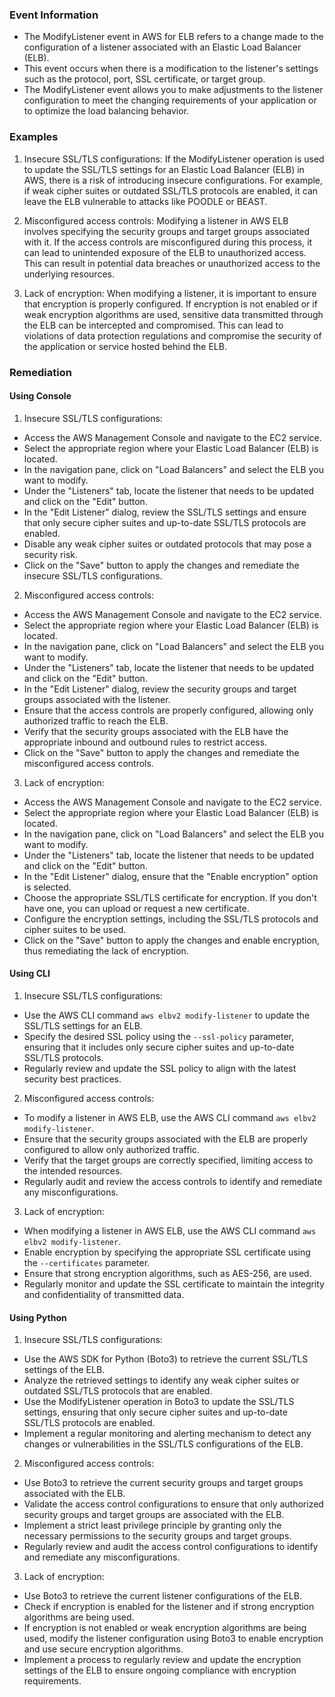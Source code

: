 
### Event Information

- The ModifyListener event in AWS for ELB refers to a change made to the configuration of a listener associated with an Elastic Load Balancer (ELB).
- This event occurs when there is a modification to the listener's settings such as the protocol, port, SSL certificate, or target group.
- The ModifyListener event allows you to make adjustments to the listener configuration to meet the changing requirements of your application or to optimize the load balancing behavior.


### Examples

1. Insecure SSL/TLS configurations: If the ModifyListener operation is used to update the SSL/TLS settings for an Elastic Load Balancer (ELB) in AWS, there is a risk of introducing insecure configurations. For example, if weak cipher suites or outdated SSL/TLS protocols are enabled, it can leave the ELB vulnerable to attacks like POODLE or BEAST.

2. Misconfigured access controls: Modifying a listener in AWS ELB involves specifying the security groups and target groups associated with it. If the access controls are misconfigured during this process, it can lead to unintended exposure of the ELB to unauthorized access. This can result in potential data breaches or unauthorized access to the underlying resources.

3. Lack of encryption: When modifying a listener, it is important to ensure that encryption is properly configured. If encryption is not enabled or if weak encryption algorithms are used, sensitive data transmitted through the ELB can be intercepted and compromised. This can lead to violations of data protection regulations and compromise the security of the application or service hosted behind the ELB.

### Remediation

#### Using Console

1. Insecure SSL/TLS configurations:
- Access the AWS Management Console and navigate to the EC2 service.
- Select the appropriate region where your Elastic Load Balancer (ELB) is located.
- In the navigation pane, click on "Load Balancers" and select the ELB you want to modify.
- Under the "Listeners" tab, locate the listener that needs to be updated and click on the "Edit" button.
- In the "Edit Listener" dialog, review the SSL/TLS settings and ensure that only secure cipher suites and up-to-date SSL/TLS protocols are enabled.
- Disable any weak cipher suites or outdated protocols that may pose a security risk.
- Click on the "Save" button to apply the changes and remediate the insecure SSL/TLS configurations.

2. Misconfigured access controls:
- Access the AWS Management Console and navigate to the EC2 service.
- Select the appropriate region where your Elastic Load Balancer (ELB) is located.
- In the navigation pane, click on "Load Balancers" and select the ELB you want to modify.
- Under the "Listeners" tab, locate the listener that needs to be updated and click on the "Edit" button.
- In the "Edit Listener" dialog, review the security groups and target groups associated with the listener.
- Ensure that the access controls are properly configured, allowing only authorized traffic to reach the ELB.
- Verify that the security groups associated with the ELB have the appropriate inbound and outbound rules to restrict access.
- Click on the "Save" button to apply the changes and remediate the misconfigured access controls.

3. Lack of encryption:
- Access the AWS Management Console and navigate to the EC2 service.
- Select the appropriate region where your Elastic Load Balancer (ELB) is located.
- In the navigation pane, click on "Load Balancers" and select the ELB you want to modify.
- Under the "Listeners" tab, locate the listener that needs to be updated and click on the "Edit" button.
- In the "Edit Listener" dialog, ensure that the "Enable encryption" option is selected.
- Choose the appropriate SSL/TLS certificate for encryption. If you don't have one, you can upload or request a new certificate.
- Configure the encryption settings, including the SSL/TLS protocols and cipher suites to be used.
- Click on the "Save" button to apply the changes and enable encryption, thus remediating the lack of encryption.

#### Using CLI

1. Insecure SSL/TLS configurations:
- Use the AWS CLI command `aws elbv2 modify-listener` to update the SSL/TLS settings for an ELB.
- Specify the desired SSL policy using the `--ssl-policy` parameter, ensuring that it includes only secure cipher suites and up-to-date SSL/TLS protocols.
- Regularly review and update the SSL policy to align with the latest security best practices.

2. Misconfigured access controls:
- To modify a listener in AWS ELB, use the AWS CLI command `aws elbv2 modify-listener`.
- Ensure that the security groups associated with the ELB are properly configured to allow only authorized traffic.
- Verify that the target groups are correctly specified, limiting access to the intended resources.
- Regularly audit and review the access controls to identify and remediate any misconfigurations.

3. Lack of encryption:
- When modifying a listener in AWS ELB, use the AWS CLI command `aws elbv2 modify-listener`.
- Enable encryption by specifying the appropriate SSL certificate using the `--certificates` parameter.
- Ensure that strong encryption algorithms, such as AES-256, are used.
- Regularly monitor and update the SSL certificate to maintain the integrity and confidentiality of transmitted data.

#### Using Python

1. Insecure SSL/TLS configurations:
- Use the AWS SDK for Python (Boto3) to retrieve the current SSL/TLS settings of the ELB.
- Analyze the retrieved settings to identify any weak cipher suites or outdated SSL/TLS protocols that are enabled.
- Use the ModifyListener operation in Boto3 to update the SSL/TLS settings, ensuring that only secure cipher suites and up-to-date SSL/TLS protocols are enabled.
- Implement a regular monitoring and alerting mechanism to detect any changes or vulnerabilities in the SSL/TLS configurations of the ELB.

2. Misconfigured access controls:
- Use Boto3 to retrieve the current security groups and target groups associated with the ELB.
- Validate the access control configurations to ensure that only authorized security groups and target groups are associated with the ELB.
- Implement a strict least privilege principle by granting only the necessary permissions to the security groups and target groups.
- Regularly review and audit the access control configurations to identify and remediate any misconfigurations.

3. Lack of encryption:
- Use Boto3 to retrieve the current listener configurations of the ELB.
- Check if encryption is enabled for the listener and if strong encryption algorithms are being used.
- If encryption is not enabled or weak encryption algorithms are being used, modify the listener configuration using Boto3 to enable encryption and use secure encryption algorithms.
- Implement a process to regularly review and update the encryption settings of the ELB to ensure ongoing compliance with encryption requirements.

